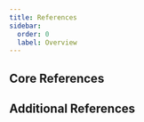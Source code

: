```yaml
---
title: References
sidebar:
  order: 0
  label: Overview
---
```



## Core References

<CardGrid>
	<LinkCard title="Tauri Configuration" href="/reference/config" />
	<LinkCard title="Command Line Interface (CLI)" href="/reference/cli" />
	<LinkCard title="JavaScript API" href="/reference/javascript/api" />
	<LinkCard
		title="Rust API (via Docs.rs)"
		href="https://docs.rs/tauri/~2.0.0-beta"
	/>
</CardGrid>

## Additional References

<CardGrid>
	<LinkCard title="Webview Versions" href="/reference/webview-versions" />
	<LinkCard
		title="Configuration Files"
		href="/develop/configuration-files/"
	/>
	<LinkCard title="Releases" href="/releases" />
</CardGrid>
